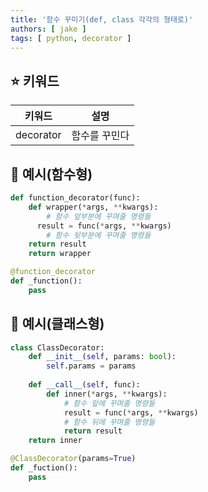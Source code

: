 ```yaml
---
title: '함수 꾸미기(def, class 각각의 형태로)'
authors: [ jake ]
tags: [ python, decorator ]
---
```


## ⭐ 키워드

| 키워드       | 설명      |
|-----------|---------|
| decorator | 함수를 꾸민다 |

## 🐥 예시(함수형)

```python
def function_decorator(func):
	def wrapper(*args, **kwargs):
		# 함수 앞부분에 꾸며줄 명령들
	  result = func(*args, **kwargs)
		# 함수 뒷부분에 꾸며줄 명령들
    return result
	return wrapper

@function_decorator
def _function():
	pass
```

## 🐥 예시(클래스형)

```python
class ClassDecorator:
	def __init__(self, params: bool):
		self.params = params
 
	def __call__(self, func):
		def inner(*args, **kwargs):
			# 함수 앞에 꾸며줄 명령들
			result = func(*args, **kwargs)
			# 함수 뒤에 꾸며줄 명령들
			return result
	return inner

@ClassDecorator(params=True)
def _fuction():
	pass
```
